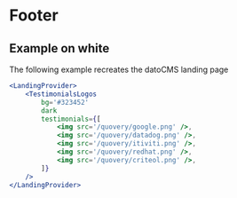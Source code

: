 
# Footer

## Example on white

The following example recreates the datoCMS landing page

```jsx
<LandingProvider>
    <TestimonialsLogos
        bg='#323452'
        dark
        testimonials={[
            <img src='/quovery/google.png' />,
            <img src='/quovery/datadog.png' />,
            <img src='/quovery/itiviti.png' />,
            <img src='/quovery/redhat.png' />,
            <img src='/quovery/criteol.png' />,
        ]}
    />
</LandingProvider>
```
